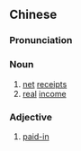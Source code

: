 {{also|实收}}
==Chinese==
{{zh-forms|s=实收}}

===Pronunciation===
{{zh-pron
|m=shíshōu
|mn=si̍t-siu
|cat=n,a
}}

===Noun===
{{zh-noun}}

# [[net]] [[receipt]]s
# [[real]] [[income]]

===Adjective===
{{zh-adj}}

# [[paid-in]]
#: {{zh-x|實收 資本|'''''paid-in''' capital''}}